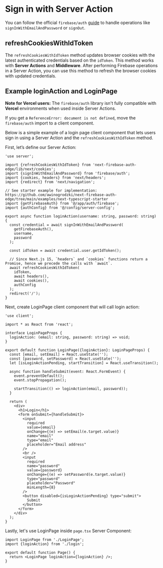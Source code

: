 # Sign in with Server Action

You can follow the official `firebase/auth` [guide](https://firebase.google.com/docs/auth/web/password-auth) to handle operations like `signInWithEmailAndPassword` or `signOut`.

## refreshCookiesWithIdToken

The `refreshCookiesWithIdToken` method updates browser cookies with the latest authenticated credentials based on the `idToken`. This method works with **Server Actions** and **Middleware**. After performing Firebase operations in a Server Action, you can use this method to refresh the browser cookies with updated credentials.

## Example loginAction and LoginPage

**Note for Vercel users:** The `firebase/auth` library isn't fully compatible with **Vercel** environments when used inside Server Actions.

If you get a `ReferenceError: document is not defined`, move the `firebase/auth` import to a client component.

Below is a simple example of a login page client component that lets users sign in using a Server Action and the `refreshCookiesWithIdToken` method.

First, let’s define our Server Action:

```tsx filename="login.tsx"
'use server';

import {refreshCookiesWithIdToken} from 'next-firebase-auth-edge/lib/next/cookies';
import {signInWithEmailAndPassword} from 'firebase/auth';
import {cookies, headers} from 'next/headers';
import {redirect} from 'next/navigation';

// See starter example for implementation: https://github.com/awinogrodzki/next-firebase-auth-edge/tree/main/examples/next-typescript-starter
import {getFirebaseAuth} from '@/app/auth/firebase';
import {authConfig} from '@/config/server-config';

export async function loginAction(username: string, password: string) {
  const credential = await signInWithEmailAndPassword(
    getFirebaseAuth(),
    username,
    password
  );

  const idToken = await credential.user.getIdToken();

  // Since Next.js 15, `headers` and `cookies` functions return a Promise, hence we precede the calls with `await`.
  await refreshCookiesWithIdToken(
    idToken,
    await headers(),
    await cookies(),
    authConfig
  );
  redirect('/');
}
```

Next, create LoginPage client component that will call login action:

```tsx filename="LoginPage.tsx"
'use client';

import * as React from 'react';

interface LoginPageProps {
  loginAction: (email: string, password: string) => void;
}

export default function LoginPage({loginAction}: LoginPageProps) {
  const [email, setEmail] = React.useState('');
  const [password, setPassword] = React.useState('');
  let [isLoginActionPending, startTransition] = React.useTransition();

  async function handleSubmit(event: React.FormEvent) {
    event.preventDefault();
    event.stopPropagation();

    startTransition(() => loginAction(email, password));
  }

  return (
    <div>
      <h1>Login</h1>
      <form onSubmit={handleSubmit}>
        <input
          required
          value={email}
          onChange={(e) => setEmail(e.target.value)}
          name="email"
          type="email"
          placeholder="Email address"
        />
        <br />
        <input
          required
          name="password"
          value={password}
          onChange={(e) => setPassword(e.target.value)}
          type="password"
          placeholder="Password"
          minLength={8}
        />
        <button disabled={isLoginActionPending} type="submit">
          Submit
        </button>
      </form>
    </div>
  );
}
```

Lastly, let's use LoginPage inside `page.tsx` Server Component:

```tsx filename="page.tsx"
import LoginPage from './LoginPage';
import {loginAction} from './login';

export default function Page() {
  return <LoginPage loginAction={loginAction} />;
}
```
